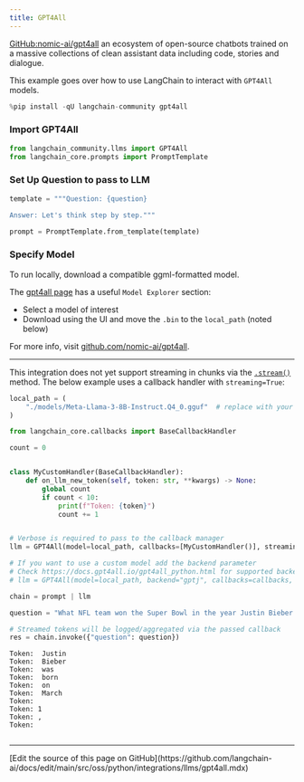 ```yaml
---
title: GPT4All
---
```


[GitHub:nomic-ai/gpt4all](https://github.com/nomic-ai/gpt4all) an ecosystem of open-source chatbots trained on a massive collections of clean assistant data including code, stories and dialogue.

This example goes over how to use LangChain to interact with `GPT4All` models.

```python
%pip install -qU langchain-community gpt4all
```

### Import GPT4All

```python
from langchain_community.llms import GPT4All
from langchain_core.prompts import PromptTemplate
```

### Set Up Question to pass to LLM

```python
template = """Question: {question}

Answer: Let's think step by step."""

prompt = PromptTemplate.from_template(template)
```

### Specify Model

To run locally, download a compatible ggml-formatted model.

The [gpt4all page](https://gpt4all.io/index.html) has a useful `Model Explorer` section:

* Select a model of interest
* Download using the UI and move the `.bin` to the `local_path` (noted below)

For more info, visit [github.com/nomic-ai/gpt4all](https://github.com/nomic-ai/gpt4all).

---

This integration does not yet support streaming in chunks via the [`.stream()`](https://python.langchain.com/docs/how_to/streaming/) method. The below example uses a callback handler with `streaming=True`:

```python
local_path = (
    "./models/Meta-Llama-3-8B-Instruct.Q4_0.gguf"  # replace with your local file path
)
```

```python
from langchain_core.callbacks import BaseCallbackHandler

count = 0


class MyCustomHandler(BaseCallbackHandler):
    def on_llm_new_token(self, token: str, **kwargs) -> None:
        global count
        if count < 10:
            print(f"Token: {token}")
            count += 1


# Verbose is required to pass to the callback manager
llm = GPT4All(model=local_path, callbacks=[MyCustomHandler()], streaming=True)

# If you want to use a custom model add the backend parameter
# Check https://docs.gpt4all.io/gpt4all_python.html for supported backends
# llm = GPT4All(model=local_path, backend="gptj", callbacks=callbacks, streaming=True)

chain = prompt | llm

question = "What NFL team won the Super Bowl in the year Justin Bieber was born?"

# Streamed tokens will be logged/aggregated via the passed callback
res = chain.invoke({"question": question})
```

```output
Token:  Justin
Token:  Bieber
Token:  was
Token:  born
Token:  on
Token:  March
Token:
Token: 1
Token: ,
Token:
```

```python

```

---

<Callout icon="pen-to-square" iconType="regular">
  [Edit the source of this page on GitHub](https://github.com/langchain-ai/docs/edit/main/src/oss/python/integrations/llms/gpt4all.mdx)
</Callout>
